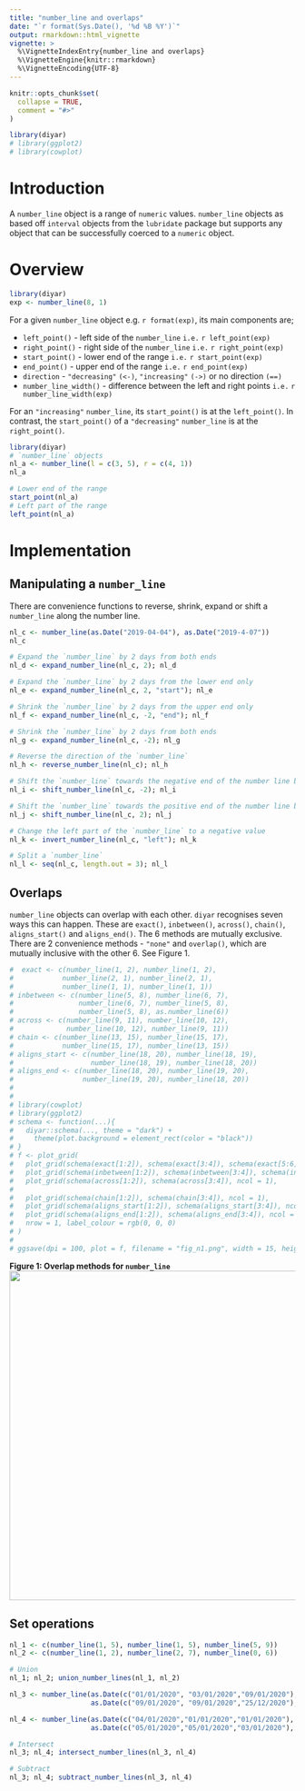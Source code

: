 ```yaml
---
title: "number_line and overlaps"
date: "`r format(Sys.Date(), '%d %B %Y')`"
output: rmarkdown::html_vignette
vignette: >
  %\VignetteIndexEntry{number_line and overlaps}
  %\VignetteEngine{knitr::rmarkdown}
  %\VignetteEncoding{UTF-8}
---
```


```r
knitr::opts_chunk$set(
  collapse = TRUE,
  comment = "#>"
)
```

```r
library(diyar)
# library(ggplot2)
# library(cowplot)
```

# Introduction
A `number_line` object is a range of `numeric` values. `number_line` objects as based off `interval` objects from the `lubridate` package but supports any object that can be successfully coerced to a `numeric` object.

# Overview
```r
library(diyar)
exp <- number_line(8, 1)
```

For a given `number_line` object e.g. ``r format(exp)``, its main components are;

+ `left_point()` - left side of the `number_line` `i.e.` ``r left_point(exp) `` 
+ `right_point()` - right side of the `number_line` `i.e.` ``r right_point(exp) ``
+ `start_point()` - lower end of the range `i.e.` ``r start_point(exp) ``
+ `end_point()` - upper end of the range `i.e.` ``r end_point(exp) ``
+ `direction` - `"decreasing"` `(<-)`, `"increasing"` `(->)` or no direction `(==)`
+ `number_line_width()` - difference between the left and right points `i.e.` ``r number_line_width(exp) ``

For an `"increasing"` `number_line`, its `start_point()` is at the `left_point()`. In contrast, the `start_point()` of a `"decreasing"` `number_line` is at the `right_point()`.

```r
library(diyar)
# `number_line` objects
nl_a <- number_line(l = c(3, 5), r = c(4, 1))
nl_a

# Lower end of the range
start_point(nl_a)
# Left part of the range
left_point(nl_a)
```

# Implementation

## Manipulating a `number_line`
There are convenience functions to reverse, shrink, expand or shift a `number_line` along the number line.

```r
nl_c <- number_line(as.Date("2019-04-04"), as.Date("2019-4-07"))
nl_c

# Expand the `number_line` by 2 days from both ends 
nl_d <- expand_number_line(nl_c, 2); nl_d

# Expand the `number_line` by 2 days from the lower end only
nl_e <- expand_number_line(nl_c, 2, "start"); nl_e

# Shrink the `number_line` by 2 days from the upper end only
nl_f <- expand_number_line(nl_c, -2, "end"); nl_f

# Shrink the `number_line` by 2 days from both ends
nl_g <- expand_number_line(nl_c, -2); nl_g

# Reverse the direction of the `number_line`
nl_h <- reverse_number_line(nl_c); nl_h

# Shift the `number_line` towards the negative end of the number line by 2 days 
nl_i <- shift_number_line(nl_c, -2); nl_i

# Shift the `number_line` towards the positive end of the number line by 2 days 
nl_j <- shift_number_line(nl_c, 2); nl_j

# Change the left part of the `number_line` to a negative value
nl_k <- invert_number_line(nl_c, "left"); nl_k

# Split a `number_line`
nl_l <- seq(nl_c, length.out = 3); nl_l
```

## Overlaps
`number_line` objects can overlap with each other. `diyar` recognises seven ways this can happen. These are `exact()`, `inbetween()`, `across()`, `chain()`, `aligns_start()` and `aligns_end()`. The 6 methods are mutually exclusive. There are 2 convenience methods - `"none"` and `overlap()`, which are mutually inclusive with the other 6. See Figure 1.

```r
#  exact <- c(number_line(1, 2), number_line(1, 2),
#            number_line(2, 1), number_line(2, 1),
#            number_line(1, 1), number_line(1, 1))
# inbetween <- c(number_line(5, 8), number_line(6, 7),
#                number_line(6, 7), number_line(5, 8),
#                number_line(5, 8), as.number_line(6))
# across <- c(number_line(9, 11), number_line(10, 12),
#             number_line(10, 12), number_line(9, 11))
# chain <- c(number_line(13, 15), number_line(15, 17),
#            number_line(15, 17), number_line(13, 15))
# aligns_start <- c(number_line(18, 20), number_line(18, 19),
#                   number_line(18, 19), number_line(18, 20))
# aligns_end <- c(number_line(18, 20), number_line(19, 20),
#                 number_line(19, 20), number_line(18, 20))
# 
# 
# library(cowplot)
# library(ggplot2)
# schema <- function(...){
#   diyar::schema(..., theme = "dark") +
#     theme(plot.background = element_rect(color = "black"))
# }
# f <- plot_grid(
#   plot_grid(schema(exact[1:2]), schema(exact[3:4]), schema(exact[5:6]), ncol = 1),
#   plot_grid(schema(inbetween[1:2]), schema(inbetween[3:4]), schema(inbetween[5:6]), ncol = 1),
#   plot_grid(schema(across[1:2]), schema(across[3:4]), ncol = 1),
#   
#   plot_grid(schema(chain[1:2]), schema(chain[3:4]), ncol = 1),
#   plot_grid(schema(aligns_start[1:2]), schema(aligns_start[3:4]), ncol = 1),
#   plot_grid(schema(aligns_end[1:2]), schema(aligns_end[3:4]), ncol = 1),
#   nrow = 1, label_colour = rgb(0, 0, 0)
# )
# 
# ggsave(dpi = 100, plot = f, filename = "fig_n1.png", width = 15, height = 9, units = "in")
```

**Figure 1: Overlap methods for `number_line`**
<img src = "fig_n1.png" width = "1000" height="580">

## Set operations
```r
nl_1 <- c(number_line(1, 5), number_line(1, 5), number_line(5, 9))
nl_2 <- c(number_line(1, 2), number_line(2, 7), number_line(0, 6))

# Union
nl_1; nl_2; union_number_lines(nl_1, nl_2)

nl_3 <- number_line(as.Date(c("01/01/2020", "03/01/2020","09/01/2020"), "%d/%m/%Y"),
                    as.Date(c("09/01/2020", "09/01/2020","25/12/2020"), "%d/%m/%Y"))

nl_4 <- number_line(as.Date(c("04/01/2020","01/01/2020","01/01/2020"), "%d/%m/%Y"),
                    as.Date(c("05/01/2020","05/01/2020","03/01/2020"), "%d/%m/%Y"))

# Intersect
nl_3; nl_4; intersect_number_lines(nl_3, nl_4)

# Subtract
nl_3; nl_4; subtract_number_lines(nl_3, nl_4)
```
